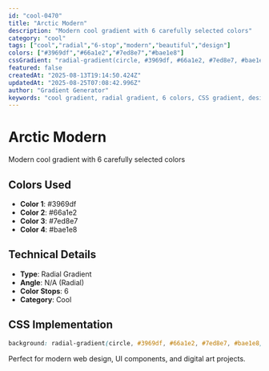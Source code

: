 ```yaml
---
id: "cool-0470"
title: "Arctic Modern"
description: "Modern cool gradient with 6 carefully selected colors"
category: "cool"
tags: ["cool","radial","6-stop","modern","beautiful","design"]
colors: ["#3969df","#66a1e2","#7ed8e7","#bae1e8"]
cssGradient: "radial-gradient(circle, #3969df, #66a1e2, #7ed8e7, #bae1e8)"
featured: false
createdAt: "2025-08-13T19:14:50.424Z"
updatedAt: "2025-08-25T07:08:42.996Z"
author: "Gradient Generator"
keywords: "cool gradient, radial gradient, 6 colors, CSS gradient, design, #3969df, #66a1e2, #7ed8e7, #bae1e8"
---
```


# Arctic Modern

Modern cool gradient with 6 carefully selected colors

## Colors Used
- **Color 1**: #3969df
- **Color 2**: #66a1e2
- **Color 3**: #7ed8e7
- **Color 4**: #bae1e8

## Technical Details
- **Type**: Radial Gradient
- **Angle**: N/A (Radial)
- **Color Stops**: 6
- **Category**: Cool

## CSS Implementation
```css
background: radial-gradient(circle, #3969df, #66a1e2, #7ed8e7, #bae1e8);
```

Perfect for modern web design, UI components, and digital art projects.
